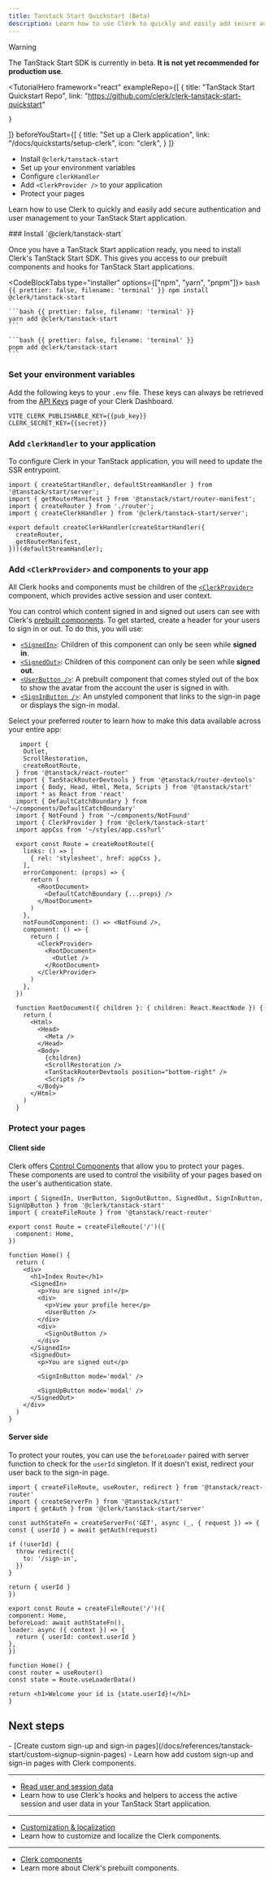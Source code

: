 ```yaml
---
title: Tanstack Start Quickstart (Beta)
description: Learn how to use Clerk to quickly and easily add secure authentication and user management to your TanStack Start application.
---
```


> [!WARNING]
> The TanStack Start SDK is currently in beta. **It is not yet recommended for production use**.

<TutorialHero
  framework="react"
  exampleRepo={[
    {
      title: "TanStack Start Quickstart Repo",
      link: "https://github.com/clerk/clerk-tanstack-start-quickstart"

    }
  ]}
  beforeYouStart={[
    {
      title: "Set up a Clerk application",
      link: "/docs/quickstarts/setup-clerk",
      icon: "clerk",
    }
  ]}
>
  - Install `@clerk/tanstack-start`
  - Set up your environment variables
  - Configure `clerkHandler`
  - Add `<ClerkProvider />` to your application
  - Protect your pages
</TutorialHero>

Learn how to use Clerk to quickly and easily add secure authentication and user management to your TanStack Start application.

<Steps>
  ### Install `@clerk/tanstack-start`

  Once you have a TanStack Start application ready, you need to install Clerk's TanStack Start SDK. This gives you access to our prebuilt components and hooks for TanStack Start applications.

  <CodeBlockTabs type="installer" options={["npm", "yarn", "pnpm"]}>
    ```bash {{ prettier: false, filename: 'terminal' }}
    npm install @clerk/tanstack-start
    ```

    ```bash {{ prettier: false, filename: 'terminal' }}
    yarn add @clerk/tanstack-start
    ```

    ```bash {{ prettier: false, filename: 'terminal' }}
    pnpm add @clerk/tanstack-start
    ```
  </CodeBlockTabs>

  ### Set your environment variables

Add the following keys to your `.env` file. These keys can always be retrieved from the [API Keys](https://dashboard.clerk.com/last-active?path=api-keys) page of your Clerk Dashboard.

  ```env {{ prettier: false, filename: '.env' }}
  VITE_CLERK_PUBLISHABLE_KEY={{pub_key}}
  CLERK_SECRET_KEY={{secret}}
  ```

  ### Add `clerkHandler` to your application

  To configure Clerk in your TanStack application, you will need to update the SSR entrypoint.

  ```tsx {{ filename: 'app/ssr.tsx' }}
  import { createStartHandler, defaultStreamHandler } from '@tanstack/start/server';
  import { getRouterManifest } from '@tanstack/start/router-manifest';
  import { createRouter } from './router';
  import { createClerkHandler } from '@clerk/tanstack-start/server';

  export default createClerkHandler(createStartHandler({
    createRouter,
    getRouterManifest,
  }))(defaultStreamHandler);
  ```

  ### Add `<ClerkProvider>` and components to your app

  All Clerk hooks and components must be children of the [`<ClerkProvider>`](/docs/components/clerk-provider) component, which provides active session and user context.

  You can control which content signed in and signed out users can see with Clerk's [prebuilt components](/docs/components/overview). To get started, create a header for your users to sign in or out. To do this, you will use:

  - [`<SignedIn>`](/docs/components/control/signed-in): Children of this component can only be seen while **signed in**.
  - [`<SignedOut>`](/docs/components/control/signed-out): Children of this component can only be seen while **signed out**.
  - [`<UserButton />`](/docs/components/user/user-button): A prebuilt component that comes styled out of the box to show the avatar from the account the user is signed in with.
  - [`<SignInButton />`](/docs/components/unstyled/sign-in-button): An unstyled component that links to the sign-in page or displays the sign-in modal.

  Select your preferred router to learn how to make this data available across your entire app:

  ```tsx {{ filename: 'app/routes/__root.tsx' }}
     import {
      Outlet,
      ScrollRestoration,
      createRootRoute,
    } from '@tanstack/react-router'
    import { TanStackRouterDevtools } from '@tanstack/router-devtools'
    import { Body, Head, Html, Meta, Scripts } from '@tanstack/start'
    import * as React from 'react'
    import { DefaultCatchBoundary } from '~/components/DefaultCatchBoundary'
    import { NotFound } from '~/components/NotFound'
    import { ClerkProvider } from '@clerk/tanstack-start'
    import appCss from '~/styles/app.css?url'

    export const Route = createRootRoute({
      links: () => [
        { rel: 'stylesheet', href: appCss },
      ],
      errorComponent: (props) => {
        return (
          <RootDocument>
            <DefaultCatchBoundary {...props} />
          </RootDocument>
        )
      },
      notFoundComponent: () => <NotFound />,
      component: () => {
        return (
          <ClerkProvider>
            <RootDocument>
              <Outlet />
            </RootDocument>
          </ClerkProvider>
        )
      },
    })

    function RootDocument({ children }: { children: React.ReactNode }) {
      return (
        <Html>
          <Head>
            <Meta />
          </Head>
          <Body>
            {children}
            <ScrollRestoration />
            <TanStackRouterDevtools position="bottom-right" />
            <Scripts />
          </Body>
        </Html>
      )
    }
  ```

  ### Protect your pages

  #### Client side

  Clerk offers [Control Components](/docs/components/overview) that allow you to protect your pages. These components are used to control the visibility of your pages based on the user's authentication state.

  ```tsx {{ filename: 'app/routes/index.tsx' }}
  import { SignedIn, UserButton, SignOutButton, SignedOut, SignInButton, SignUpButton } from '@clerk/tanstack-start'
  import { createFileRoute } from '@tanstack/react-router'

  export const Route = createFileRoute('/')({
    component: Home,
  })

  function Home() {
    return (
      <div>
        <h1>Index Route</h1>
        <SignedIn>
          <p>You are signed in!</p>
          <div>
            <p>View your profile here</p>
            <UserButton />
          </div>
          <div>
            <SignOutButton />
          </div>
        </SignedIn>
        <SignedOut>
          <p>You are signed out</p>

          <SignInButton mode='modal' />

          <SignUpButton mode='modal' />
        </SignedOut>
      </div>
    )
  }
  ```

  #### Server side

  To protect your routes, you can use the `beforeLoader` paired with server function to check for the `userId` singleton. If it doesn't exist, redirect your user back to the sign-in page.

  ```tsx {{ filename: 'app/routes/index.tsx' }}
  import { createFileRoute, useRouter, redirect } from '@tanstack/react-router'
  import { createServerFn } from '@tanstack/start'
  import { getAuth } from '@clerk/tanstack-start/server'

  const authStateFn = createServerFn('GET', async (_, { request }) => {
  const { userId } = await getAuth(request)

  if (!userId) {
    throw redirect({
      to: '/sign-in',
    })
  }

  return { userId }
  })

  export const Route = createFileRoute('/')({
  component: Home,
  beforeLoad: await authStateFn(),
  loader: async ({ context }) => {
    return { userId: context.userId }
  },
  })

  function Home() {
  const router = useRouter()
  const state = Route.useLoaderData()

  return <h1>Welcome your id is {state.userId}!</h1>
  }
  ```
</Steps>

## Next steps

<Cards>
  - [Create custom sign-up and sign-in pages](/docs/references/tanstack-start/custom-signup-signin-pages)
  - Learn how add custom sign-up and sign-in pages with Clerk components.

  ---

  - [Read user and session data](/docs/references/tanstack-start/read-session-data)
  - Learn how to use Clerk's hooks and helpers to access the active session and user data in your TanStack Start application.

  ---

  - [Customization & localization](/docs/customization/overview)
  - Learn how to customize and localize the Clerk components.

  ---

  - [Clerk components](/docs/components/overview)
  - Learn more about Clerk's prebuilt components.
</Cards>
